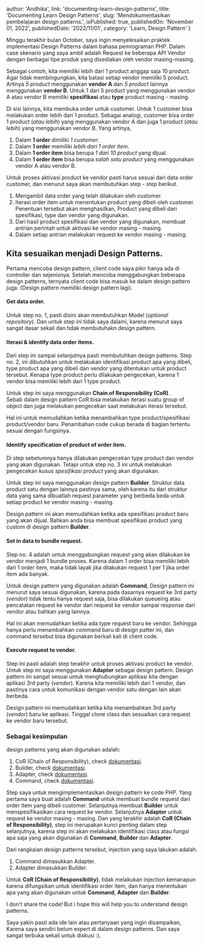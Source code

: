 
  author: 'Andhika',
  link: 'documenting-learn-design-patterns',
  title: 'Documenting Learn Design Patterns',
  slug: 'Mendokumentasikan pembelajaran design patterns.',
  isPublished: true,
  publishedOn: 'November 01, 2022',
  publishedDate: '2022/11/01',
  category: 'Learn, Design Pattern'
}

<ImageBlur 
  alt="chris-curry" 
  src="/chris-curry-UJij-wz7w88-unsplash.jpg" 
  width="250" 
  height="250" 
/>

Minggu terakhir bulan October, 
saya ingin menyelesaikan praktek implementasi Design Patterns dalam bahasa pemrograman PHP.
Dalam case skenario yang saya ambil adalah Request ke beberapa API Vendor dengan berbagai tipe produk yang disediakan oleh vendor masing-masing.  

Sebagai contoh, kita memiliki lebih dari 1 product anggap saja 10 product.  
Agar tidak membingungkan, kita batasi setiap vendor memiliki 5 product.  
Artinya _5 product_ menggunakan **vendor A** dan _5 product_ lainnya menggunakan **vendor B**.
Untuk 1 dari 5 product yang menggunakan vendor A atau vendor B memiliki **spesifikasi** atau **type** product masing - masing.

Di sisi lainnya, kita membuka order untuk customer. 
Untuk 1 customer bisa melakukan order lebih dari 1 product. 
Sebagai analogi, customer bisa order 1 product (*atau lebih*) yang menggunakan vendor A dan 
juga 1 product (*atau lebih*) yang menggunakan vendor B.
Yang artinya,

1. Dalam **1 order** dimiliki *1 customer*. 
2. Dalam **1 order** memiliki *lebih dari 1 order item*. 
3. Dalam **1 order item** bisa berupa *1 dari 10 product* yang dijual.
4. Dalam **1 order item** bisa berupa *salah satu product* yang menggunakan vendor A atau vendor B. 

Untuk proses aktivasi product ke vendor pasti harus sesuai dari data order customer,
dan menurut saya akan membutuhkan step - step berikut.

1. Mengambil data order yang telah dilakukan oleh customer.
2. Iterasi order item untuk menentukan product yang dibeli oleh customer. Penentuan tersebut akan menghasilkan, Product yang dibeli dari spesifikasi, type dan vendor yang digunakan.
3. Dari hasil product spesifikasi dan vendor yang digunakan, membuat antrian perintah untuk aktivasi ke vendor masing - masing.
4. Dalam setiap antrian melakukan request ke vendor masing - masing.

## Kita sesuaikan menjadi **Design Patterns**.

Pertama mencoba design pattern, client code saya pikir hanya ada di controller dan sejenisnya. 
Setelah mencoba menggabungkan beberapa design patterns, ternyata client code bisa masuk ke dalam design pattern juga. 
(Design pattern memiliki design pattern lagi).

#### Get data order.
Untuk step no. 1, pasti disini akan membutuhkan Model (*optional repository*).
Dan untuk step ini tidak saya dalami, karena menurut saya sangat dasar sekali dan tidak membutuhakn design pattern.

#### Iterasi & identify data order items.
Dari step ini sampai selanjutnya pasti membutuhkan design patterns.
Step no. 2, ini dibutuhkan untuk melakukan identifikasi product apa yang dibeli, 
type product apa yang dibeli dan vendor yang ditentukan untuk product tersebut.
Kenapa type product perlu dilakukan pengecekan, karena 1 vendor bisa memiliki lebih dari 1 type product.

Untuk step ini saya menggunakan **Chain of Responsibility (CoR)**.  
Sebab dalam design pattern CoR bisa melakukan iterasi suatu group of object
dan juga melakukan pengecekan saat melakukan iterasi tersebut.

Hal ini untuk memudahkan ketika menambahkan type product/spesifikasi product/vendor baru.
Penambahan code cukup berada di bagian tertentu sesuai dengan fungsinya.

#### Identify specification of product of order item.
Di step sebelumnya hanya dilakukan pengecekan type product dan vendor yang akan digunakan.
Tetapi untuk step no. 3 ini untuk melakukan pengecekan kusus *spesifikasi product* yang akan digunakan.  

Untuk step ini saya menggunakan design pattern **Builder**.
Struktur data product satu dengan lainnya pastinya sama,
oleh karena itu dari struktur data yang sama dibuatlah request parameter yang berbeda beda untuk setiap product ke vendor masing - masing.

Design pattern ini akan memudahkan ketika ada spesifikasi product baru yang akan dijual.
Bahkan anda bisa membuat spesifikasi product yang custom di design pattern **Builder**.

#### Set in data to bundle request.
Step no. 4 adalah untuk menggabungkan request yang akan dilakukan ke vendor menjadi 1 bundle proses.
Karena dalam 1 order bisa memiliki lebih dari 1 order item, maka tidak layak jika dilakukan request 1 per 1 jika order item ada banyak. 

Untuk design pattern yang digunakan adalah **Command**, 
Design pattern ini menurut saya sesuai digunakan, karena pada dasarnya request ke 3rd party (*vendor*)
tidak tentu hanya request saja, bisa dilakukan queueing atau pencatatan request ke vendor dari request ke vendor sampai response dari vendor atau bahkan yang lainnya.

Hal ini akan memudahkan ketika ada type request baru ke vendor.
Sehingga hanya perlu menambahkan command baru di design patter ini, 
dan command tersebut bisa digunakan berkali kali di client code.

#### Execute request to vendor.
Step ini pasti adalah step terakhir untuk proses aktivasi product ke vendor.
Untuk step ini saya menggunakan **Adapter** sebagai design pattern.
Design pattern ini sangat sesuai untuk menghubungkan aplikasi kita dengan aplikasi 3rd party (*vendor*).
Karena kita memiliki lebih dari 1 vendor, dan pastinya cara untuk komunikasi dengan vendor satu dengan lain akan berbeda.

Design pattern ini memudahkan ketika kita menambahkan 3rd party (*vendor*) baru ke aplikasi.
Tinggal clone class dan sesuaikan cara request ke vendor baru tersebut.

### Sebagai kesimpulan
design patterns yang akan digunakan adalah:

1. CoR (Chain of Responsibility), check [dokumentasi](https://refactoring.guru/design-patterns/chain-of-responsibility).
2. Builder, check [dokumentasi](https://refactoring.guru/design-patterns/builder).
3. Adapter, check [dokumentasi](https://refactoring.guru/design-patterns/adapter).
4. Command, check [dokumentasi](https://refactoring.guru/design-patterns/command).

Step saya untuk mengimplementasikan design pattern ke code PHP.
Yang pertama saya buat adalah **Command** untuk membuat bundle request dari order item yang dibeli customer.
Selanjutnya membuat **Builder** untuk menspesifikasikan cara request ke vendor.
Selanjutnya **Adapter** untuk request ke vendor masing - masing. 
Dan yang terakhir adalah **CoR (Chain of Responsibility)**, 
step ini merupakan kunci penting dalam step selanjutnya,
karena step ini akan melakukan identifikasi class atau fungsi apa saja yang akan digunakan di **Command**, **Builder** dan **Adapter**.

Dari rangkaian design patterns tersebut, injection yang saya lakukan adalah.

1. Command dimasukkan Adapter.
2. Adapter dimasukkan Builder.

Untuk **CoR (Chain of Responsibility)**, 
tidak melakukan injection kemanapun karena difungsikan untuk identifikasi order item,
dan hanya menentukan apa yang akan digunakan untuk **Command**, **Adapter** dan **Builder**.

I don't share the code! But i hope this will help you to understand design patterns.

Saya yakin pasti ada ide lain atau pertanyaan yang ingin disampaikan,
Karena saya sendiri belum expert di dalam design patterns.
Dan saya sangat terbuka sekali untuk diskusi :).
